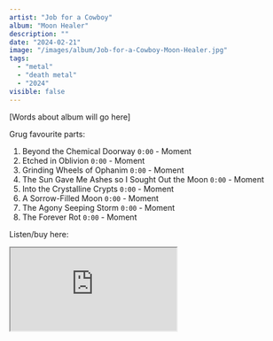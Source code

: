 ```yaml
---
artist: "Job for a Cowboy"
album: "Moon Healer"
description: ""
date: "2024-02-21"
image: "/images/album/Job-for-a-Cowboy-Moon-Healer.jpg"
tags:
  - "metal"
  - "death metal"
  - "2024"
visible: false
---
```


[Words about album will go here]

Grug favourite parts:

1.  Beyond the Chemical Doorway `0:00` - Moment
2.  Etched in Oblivion `0:00` - Moment
3.  Grinding Wheels of Ophanim `0:00` - Moment
4.  The Sun Gave Me Ashes so I Sought Out the Moon `0:00` - Moment
5.  Into the Crystalline Crypts `0:00` - Moment
6.  A Sorrow-Filled Moon `0:00` - Moment
7.  The Agony Seeping Storm `0:00` - Moment
8.  The Forever Rot `0:00` - Moment

Listen/buy here:

<iframe
  style={{ border: "0", width: "350px", height: "800px" }}
  src="https://bandcamp.com/EmbeddedPlayer/album=1869096784/size=large/bgcol=333333/linkcol=ffffff/transparent=true/"
  seamless>
  <a href="https://jobforacowboy.bandcamp.com/album/moon-healer">
    Moon Healer by Job for a Cowboy
  </a>
</iframe>
